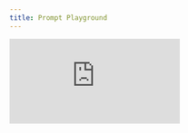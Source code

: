 ```yaml
---
title: Prompt Playground
---
```


<div style={{
    position: 'relative',
    paddingBottom: '56.25%', // 16:9 aspect ratio
    height: 0,
    overflow: 'hidden',
    maxWidth: '100%',
    marginBottom: '20px'
}}>
    <iframe
        src="https://www.loom.com/embed/d0fb61bee4db48b4a4636d99280a7253?sid=d88fee8f-e7f5-431a-917f-a2b49e4e3d9d"
        frameborder="0"
        webkitallowfullscreen
        mozallowfullscreen
        allowfullscreen
        style={{
            position: 'absolute',
            top: 0,
            left: 0,
            width: '100%',
            height: '100%',
        }}
    />
</div>

## Interactive Prompt Engineering with Opik's Playground

This video demonstrates how to use Opik's prompting playground for hands-on prompt engineering and testing. The playground provides an interactive environment where you can craft prompts, test variations, and run experiments directly within the UI. You'll learn how to leverage versioned prompts from your library, conduct A/B testing, and seamlessly transition from prompt development to full dataset evaluation.

## Key Highlights

- **Parallel A/B Testing**: Run multiple prompt variations side-by-side to compare outputs and identify the most effective approaches for your use case
- **Flexible Prompt Types**: Switch between system and user prompts depending on your workflow needs, from simple queries to complex system instructions
- **Versioned Prompt Integration**: Load prompts directly from your managed prompt library, always accessing the latest committed version for consistent testing
- **Dataset-Driven Experiments**: Integrate test datasets directly into playground sessions to run comprehensive evaluations right from the interface
- **Configurable Model Parameters**: Adjust creativity levels, output token limits, and other model settings to fine-tune behavior for your specific requirements
- **Template Variable Support**: Use mustache/handlebar notation (e.g., `{{question}}`) to create dynamic prompts that work with dataset variables
- **Live Version Control**: Save prompt modifications directly from the playground with commit messages and metadata, creating new versions in your prompt library
- **Instant Experiment Creation**: Generate experiments with visual feedback banners, then view comprehensive results including outputs from your Q&A datasets
- **Seamless Workflow Integration**: Bridge the gap between prompt development, testing, and full evaluation without leaving the Opik environment
